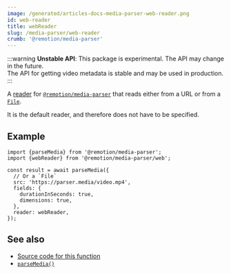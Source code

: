 ```yaml
---
image: /generated/articles-docs-media-parser-web-reader.png
id: web-reader
title: webReader
slug: /media-parser/web-reader
crumb: '@remotion/media-parser'
---
```


:::warning
**Unstable API**: This package is experimental. The API may change in the future.  
The API for getting video metadata is stable and may be used in production.
:::

A [reader](/docs/media-parser/readers) for [`@remotion/media-parser`](/docs/media-parser) that reads either from a URL or from a [`File`](https://developer.mozilla.org/en-US/docs/Web/API/File).

It is the default reader, and therefore does not have to be specified.

## Example

```tsx twoslash title="Reading from any source"
import {parseMedia} from '@remotion/media-parser';
import {webReader} from '@remotion/media-parser/web';

const result = await parseMedia({
  // Or a `File`
  src: 'https://parser.media/video.mp4',
  fields: {
    durationInSeconds: true,
    dimensions: true,
  },
  reader: webReader,
});
```

## See also

- [Source code for this function](https://github.com/remotion-dev/remotion/blob/main/packages/media-parser/src/web.ts)
- [`parseMedia()`](/docs/media-parser/parse-media)
